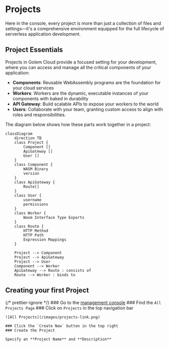 
# Projects

Here in the console, every project is more than just a collection of files and settings—it's a comprehensive environment equipped for the full lifecycle of serverless application development.

## Project Essentials

Projects in Golem Cloud provide a focused setting for your development, where you can access and manage all the critical components of your application:

- **Components**: Reusable WebAssembly programs are the foundation for your cloud services
- **Workers**: Workers are the dynamic, executable instances of your components with baked in durability
- **API Gateway**: Build scalable APIs to expose your workers to the world
- **Users**: Collaborate with your team, granting custom access to align with roles and responsibilities.

The diagram below shows how these parts work together in a project:

```mermaid
classDiagram
    direction TB
    class Project {
        Component []
        ApiGateway []
        User []
    }
    class Component {
        WASM Binary
        version
    }
    class ApiGateway {
        Route[]
    }
    class User {
        username
        permissions
    }
    class Worker {
        Wasm Interface Type Exports
    }
    class Route {
        HTTP Method
        HTTP Path
        Expression Mappings
    }

    Project --> Component
    Project --> ApiGateway
    Project --> User
    Component --> Worker
    ApiGateway --> Route : consists of
    Route --> Worker : binds to
```

## Creating your first Project

{/* prettier-ignore */}
<Steps>
    ### Go to the [management console](https://console.golem.cloud/)
    ### Find the `All Projects Page`
    ### Click on `Projects` in the top navigation bar

    ![All Projects](/images/projects-link.png)

    ### Click the `Create New` button in the top right
    ### Create the Project

    Specify an **Project Name** and **Description**

</Steps>
